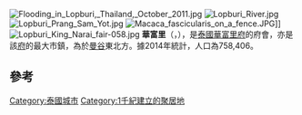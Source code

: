 {{Infobox settlement
<!--See the Table at Infobox Settlement for all fields and descriptions of usage-->
<!-- Basic info  ---------------->
|name                   = 華富里<br/>Lopburi
|official_name          = 
|other_name             = Lavo
|native_name            = {{lang|th|ลพบุรี}} <!-- for cities whose native name is not in English -->
|nickname               = 猴城
|settlement_type        = 市鎮
|motto                  =
<!-- images and maps  ----------->
|image_skyline          = Lopburi 01.JPG
|imagesize              = 250px
|image_caption          = 華富里市中心
|image_flag             = 
|flag_size              =
|image_seal             = 
|seal_size              =
|image_shield           = 
|shield_size            =
|image_blank_emblem     =
|blank_emblem_type      =
|blank_emblem_size      =
|image_map              =
|mapsize                = 250px
|map_caption            = 在[[泰國|泰國]]的位置
|image_map1             = 
|mapsize1               = 
|map_caption1           = 
|image_dot_map          =
|dot_mapsize            =
|dot_map_caption        =
|dot_x =  |dot_y =
|pushpin_map            = Thailand
|pushpin_label_position = 
|pushpin_map_caption    =  
|coordinates            = {{coord|14|48|0|N|100|37|37|E|region:TH|display=inline}}
|subdivision_type       = 國家
|subdivision_name       = 泰國
|subdivision_type1      = [[泰國行政區劃|府]]
|subdivision_name1      = [[華富里府|華富里府]]
|subdivision_type2      = [[泰國行政區劃|縣]]
|subdivision_name2      = {{link-en|华富里府治县|Mueang Lopburi District}}
|subdivision_type3      = 
|subdivision_name3      = 
|subdivision_type4      = 
|subdivision_name4      =
<!-- Politics ----------------->
|government_footnotes   =
|government_type        =
|leader_title           =
|leader_name            =
|leader_title1          =  <!-- for places with, say, both a mayor and a city manager -->
|leader_name1           =
|leader_title2          =
|leader_name2           =
|leader_title3          =
|leader_name3           =
|leader_title4          =
|leader_name4           =
|established_title      =  <!-- Settled -->
|established_date       = 
|established_title2     =  <!-- Incorporated (town) -->
|established_date2      = 
|established_title3     =  <!-- Incorporated (city) -->
|established_date3      =
<!-- Area    --------------------->
|area_magnitude         = 
|unit_pref                = <!--Enter: Imperial, if Imperial (metric) is desired-->
|area_footnotes           =
|area_total_km2           = <!-- ALL fields dealing with a measurements are subject to automatic unit conversion-->
|area_land_km2            = <!--See table @ Template:Infobox Settlement for details on automatic unit conversion-->
|area_water_km2           =
|area_total_sq_mi         =
|area_land_sq_mi          =
|area_water_sq_mi         =
|area_water_percent       =
|area_urban_km2           =
|area_urban_sq_mi         =
|area_metro_km2           =
|area_metro_sq_mi         =
|area_blank1_title        =
|area_blank1_km2          =
|area_blank1_sq_mi        =
<!-- Population   ----------------------->
|population_as_of               = 2006
|population_footnotes           =
|population_note                =
|population_total               = 26,500 
|population_density_km2         =
|population_density_sq_mi       =
|population_metro               =
|population_density_metro_km2   =
|population_density_metro_sq_mi =
|population_urban               =
|population_density_urban_km2   =
|population_density_urban_sq_mi =
|population_blank1_title        =
|population_blank1              =
|population_blank2_title        =
|population_blank2              =
|population_density_blank1_km2 =   
|population_density_blank1_sq_mi =
<!-- General information  --------------->
|timezone               = [[Time_in_Thailand|ICT]]
|utc_offset             = +7
|timezone_DST           = 
|utc_offset_DST         = 
|elevation_footnotes    =  <!--for references: use <ref> </ref> tags-->
|elevation_m            = 19
|elevation_ft           =
<!-- Area/postal codes & others -------->
|postal_code_type       =  <!-- enter ZIP code, Postcode, Post code, Postal code... -->
|postal_code            =
|area_code              =
|blank_name             =
|blank_info             =
|blank1_name            =
|blank1_info            =
|website                = 
|footnotes              = 
|named_for = {{le|羅婆 (羅摩衍那)|Lava (Ramayana)|羅婆}}<ref>Phanindra Nath Bose, ''The Indian colony of Siam,'' Lahore, The Punjab Sanskrit Book Depot, 1927, p.v.</ref>
}}
[[Image:Flooding_in_Lopburi,_Thailand,_October_2011.jpg|thumb]]
[[Image:Lopburi_River.jpg|thumb]]
[[Image:Lopburi_Prang_Sam_Yot.jpg|thumb]]
[[Image:Macaca_fascicularis_on_a_fence.JPG|thumb]]]]
[[Image:Lopburi_King_Narai_fair-058.jpg|thumb]]
'''華富里'''（{{lang-en|''Lopburi''}}，{{lang-th|ลพบุรี}}），是[[泰國|泰國]][[華富里府|華富里府]]的府會，亦是該[[泰國行政區劃|府]]的最大市鎮，為於[[曼谷|曼谷]]東北方{{convert|150|km}}。據2014年統計，人口為758,406。

==參考==
{{reflist}}

{{Commons category|Lopburi}}

[[Category:泰國城市|Category:泰國城市]]
[[Category:1千紀建立的聚居地|Category:1千紀建立的聚居地]]